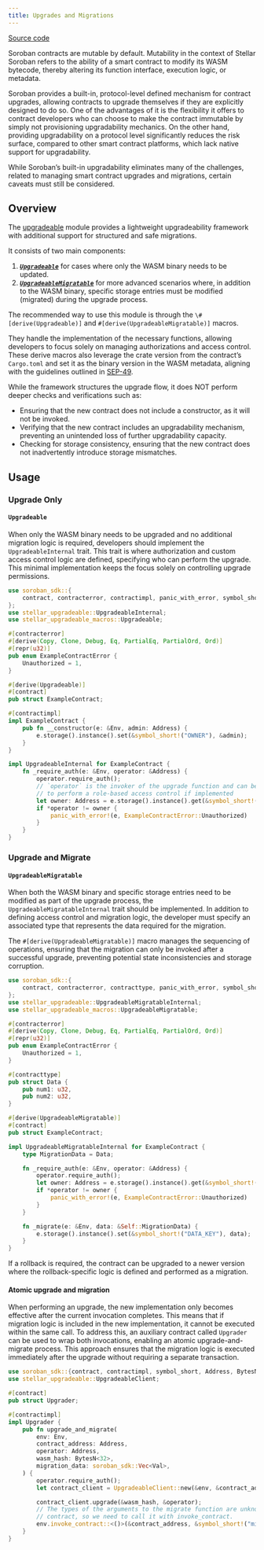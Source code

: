 ```yaml
---
title: Upgrades and Migrations
---
```


[Source code](https://github.com/OpenZeppelin/stellar-contracts/tree/main/packages/contract-utils/upgradeable)

Soroban contracts are mutable by default. Mutability in the context of Stellar Soroban refers to the ability of a smart
contract to modify its WASM bytecode, thereby altering its function interface, execution logic, or metadata.

Soroban provides a built-in, protocol-level defined mechanism for contract upgrades, allowing contracts to upgrade
themselves if they are explicitly designed to do so. One of the advantages of it is the flexibility it offers to
contract developers who can choose to make the contract immutable by simply not provisioning upgradability mechanics. On
the other hand, providing upgradability on a protocol level significantly reduces the risk surface, compared to other
smart contract platforms, which lack native support for upgradability.

While Soroban’s built-in upgradability eliminates many of the challenges, related to managing smart contract upgrades
and migrations, certain caveats must still be considered.

## Overview 

The [upgradeable](https://github.com/OpenZeppelin/stellar-contracts/tree/main/packages/contract-utils/upgradeable) module
provides a lightweight upgradeability framework with additional support for structured and safe migrations.

It consists of two main components:

1. ***[`Upgradeable`](utils/upgradeable.mdx#upgrade_only)*** for cases where only the WASM binary needs to be updated.
2. ***[`UpgradeableMigratable`](utils/upgradeable.mdx#upgrade_and_migrate)*** for more advanced scenarios where, in addition to the WASM binary, specific storage entries
must be modified (migrated) during the upgrade process.

The recommended way to use this module is through the `\#[derive(Upgradeable)]` and `#[derive(UpgradeableMigratable)]`
macros.

They handle the implementation of the necessary functions, allowing developers to focus solely on managing authorizations
and access control. These derive macros also leverage the crate version from the contract’s `Cargo.toml` and set it as
the binary version in the WASM metadata, aligning with the guidelines outlined in
[SEP-49](https://github.com/stellar/stellar-protocol/blob/master/ecosystem%2Fsep-0049.md).



While the framework structures the upgrade flow, it does NOT perform deeper checks and verifications such as:

* Ensuring that the new contract does not include a constructor, as it will not be invoked.
* Verifying that the new contract includes an upgradability mechanism, preventing an unintended loss of further
  upgradability capacity.
* Checking for storage consistency, ensuring that the new contract does not inadvertently introduce storage mismatches.


## Usage

### Upgrade Only
#### `Upgradeable`

When only the WASM binary needs to be upgraded and no additional migration logic is required, developers should implement
the `UpgradeableInternal` trait. This trait is where authorization and custom access control logic are defined,
specifying who can perform the upgrade. This minimal implementation keeps the focus solely on controlling upgrade
permissions.

```rust
use soroban_sdk::{
    contract, contracterror, contractimpl, panic_with_error, symbol_short, Address, Env,
};
use stellar_upgradeable::UpgradeableInternal;
use stellar_upgradeable_macros::Upgradeable;

#[contracterror]
#[derive(Copy, Clone, Debug, Eq, PartialEq, PartialOrd, Ord)]
#[repr(u32)]
pub enum ExampleContractError {
    Unauthorized = 1,
}

#[derive(Upgradeable)]
#[contract]
pub struct ExampleContract;

#[contractimpl]
impl ExampleContract {
    pub fn __constructor(e: &Env, admin: Address) {
        e.storage().instance().set(&symbol_short!("OWNER"), &admin);
    }
}

impl UpgradeableInternal for ExampleContract {
    fn _require_auth(e: &Env, operator: &Address) {
        operator.require_auth();
        // `operator` is the invoker of the upgrade function and can be used
        // to perform a role-based access control if implemented 
        let owner: Address = e.storage().instance().get(&symbol_short!("OWNER")).unwrap();
        if *operator != owner {
            panic_with_error!(e, ExampleContractError::Unauthorized)
        }
    }
}
```

### Upgrade and Migrate
#### `UpgradeableMigratable`

When both the WASM binary and specific storage entries need to be modified as part of the upgrade process, the
`UpgradeableMigratableInternal` trait should be implemented. In addition to defining access control and migration
logic, the developer must specify an associated type that represents the data required for the migration.

The `#[derive(UpgradeableMigratable)]` macro manages the sequencing of operations, ensuring that the migration can
only be invoked after a successful upgrade, preventing potential state inconsistencies and storage corruption.

```rust
use soroban_sdk::{
    contract, contracterror, contracttype, panic_with_error, symbol_short, Address, Env,
};
use stellar_upgradeable::UpgradeableMigratableInternal;
use stellar_upgradeable_macros::UpgradeableMigratable;

#[contracterror]
#[derive(Copy, Clone, Debug, Eq, PartialEq, PartialOrd, Ord)]
#[repr(u32)]
pub enum ExampleContractError {
    Unauthorized = 1,
}

#[contracttype]
pub struct Data {
    pub num1: u32,
    pub num2: u32,
}

#[derive(UpgradeableMigratable)]
#[contract]
pub struct ExampleContract;

impl UpgradeableMigratableInternal for ExampleContract {
    type MigrationData = Data;

    fn _require_auth(e: &Env, operator: &Address) {
        operator.require_auth();
        let owner: Address = e.storage().instance().get(&symbol_short!("OWNER")).unwrap();
        if *operator != owner {
            panic_with_error!(e, ExampleContractError::Unauthorized)
        }
    }

    fn _migrate(e: &Env, data: &Self::MigrationData) {
        e.storage().instance().set(&symbol_short!("DATA_KEY"), data);
    }
}
```

<Callout>
If a rollback is required, the contract can be upgraded to a newer version where the rollback-specific logic
</Callout>
is defined and performed as a migration.

#### Atomic upgrade and migration

When performing an upgrade, the new implementation only becomes effective after the current invocation completes.
This means that if migration logic is included in the new implementation, it cannot be executed within the same
call. To address this, an auxiliary contract called `Upgrader` can be used to wrap both invocations, enabling an
atomic upgrade-and-migrate process. This approach ensures that the migration logic is executed immediately after the
upgrade without requiring a separate transaction.

```rust
use soroban_sdk::{contract, contractimpl, symbol_short, Address, BytesN, Env, Val};
use stellar_upgradeable::UpgradeableClient;

#[contract]
pub struct Upgrader;

#[contractimpl]
impl Upgrader {
    pub fn upgrade_and_migrate(
        env: Env,
        contract_address: Address,
        operator: Address,
        wasm_hash: BytesN<32>,
        migration_data: soroban_sdk::Vec<Val>,
    ) {
        operator.require_auth();
        let contract_client = UpgradeableClient::new(&env, &contract_address);

        contract_client.upgrade(&wasm_hash, &operator);
        // The types of the arguments to the migrate function are unknown to this
        // contract, so we need to call it with invoke_contract.
        env.invoke_contract::<()>(&contract_address, &symbol_short!("migrate"), migration_data);
    }
}
```
